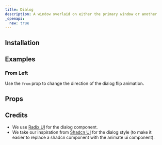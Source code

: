 ```yaml
---
title: Dialog
description: A window overlaid on either the primary window or another dialog window, rendering the content underneath inert.
_openapi:
  new: true
---
```


<ComponentPreview name="radix-dialog-demo" />

## Installation

<ComponentInstallation name="radix-dialog" />

## Examples

### From Left

Use the `from` prop to change the direction of the dialog flip animation.

<ComponentPreview name="radix-dialog-from-demo" />

## Props

<div className="flex flex-row gap-x-3">
  <ExternalLink
    href="https://www.radix-ui.com/primitives/docs/components/dialog"
    text="Docs"
  />
  <ExternalLink
    href="https://www.radix-ui.com/primitives/docs/components/dialog#api-reference"
    text="API Reference"
  />
</div>

## Credits

- We use [Radix UI](https://www.radix-ui.com/primitives/docs/components/dialog) for the dialog component.
- We take our inspiration from [Shadcn UI](https://ui.shadcn.com/docs/components/dialog) for the dialog style (to make it easier to replace a shadcn component with the animate ui component).
